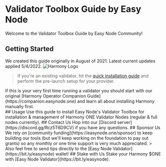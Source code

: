
# Validator Toolbox Guide by Easy Node
Welcome to the Validator Toolbox Guide by Easy Node Community!
## Getting Started
We created this guide originally in August of 2021. Latest current updates applied 5/4/2022.
<Image src="/harmony_logo_white.png" alt="Harmony Logo" width={418} height={121}  />
> If you're an existing validator, hit the [quick installation guide](/quick-install) and perform the pre-launch setup for your provider.
<div className="p-4 border border-gray-200 dark:border-gray-900 rounded my-1">
<Callout emoji="⚠️">
If this is your very first time running a validator you should start with our original [Harmony Operator Companion Guide](https://companion.easynode.one) and learn all about installing Harmony manually first.
</Callout>
</div>
## Usage
Use this guide to install Easy Node's Validator Toolbox for installation & management of Harmony ONE Validator Nodes (regular & full nodes currently). 
## Contact Us
Hop into our [Discord server](https://discord.gg/Rcz5T6D9CV) if you have any questions.
## Sponsor Us
We rely on [community funding](https://easynode.one/sponsor) to keep building our tools (but we'll keep working on the foundation to pay out grants) so any monthly or one time support is very much appreciated.
> Also feel free to send tips directly to the [Easy Node Validator](https://bit.ly/easynode) wallet!
## Stake with Us
Stake your Harmony $ONE with [Easy Node Validator](https://bit.ly/easynode).
